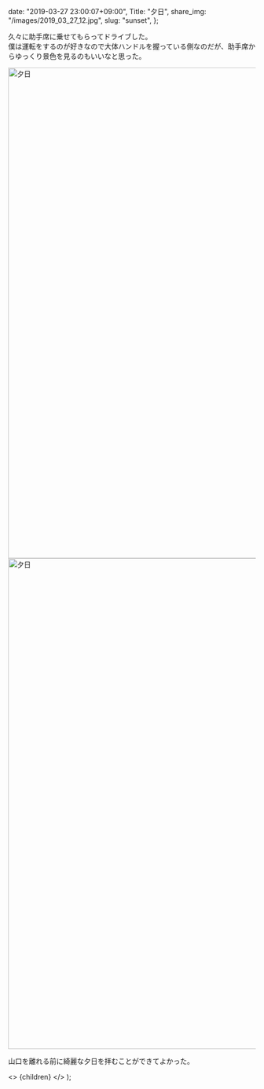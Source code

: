 
  date: "2019-03-27 23:00:07+09:00",
  Title: "夕日",
  share_img: "/images/2019_03_27_12.jpg",
  slug: "sunset",
};

久々に助手席に乗せてもらってドライブした。<br />
僕は運転をするのが好きなので大体ハンドルを握っている側なのだが、助手席からゆっくり景色を見るのもいいなと思った。

<img src="/images/2019_03_27_12.jpg" alt="夕日" width="1500" height="1000" className="bg-gradient-to-r from-neutral-200 to-slate-200" />

<img src="/images/2019_03_27_13.jpg" alt="夕日" width="1500" height="1000" className="bg-gradient-to-r from-neutral-200 to-slate-200" />

山口を離れる前に綺麗な夕日を拝むことができてよかった。

  <>
    <Head>
      <title>{meta.Title} | 異郷好実</title>
    </Head>
    <PostLayout meta={meta}>{children}</PostLayout>
  </>
);
